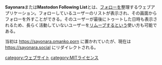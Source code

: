 {{Infobox software
| Name                = Sayonara
<!-- | Image               = [[ファイル:Amaroq.jpg|120px|Amaroq]] -->
| Developer           = [[山岸和利]]
| SourceCode          = https://github.com/ykzts/mastodon-following-list
| Platform            = ウェブ
| ProgrammingLanguage = JavaScript
<!-- | Launch              = 2017年3月17日 -->
<!-- | Kifu                = [https://paypal.me/floofdog PayPal] -->
| License             = [[MITライセンス]]
| Web                 = https://sayonara.social
<!-- | Download            = [https://itunes.apple.com/us/app/amaroq-for-mastodon/id1214116200 AppStore] -->
}}'''Sayonara'''または'''Mastodon Following List'''とは、[[フォロー]]を整理するウェブアプリケーション。フォローしているユーザーのリストが表示され、その画面からフォローを外すことができる。そのユーザーが最後にトゥートした日時も表示されるため、長らく活動していないユーザーを[[リムーブ]]するという使い方も可能である。

当初は https://sayonara.omanko.porn に置かれていたが、現在は https://sayonara.social にリダイレクトされる。

[[category:ウェブサイト]]
[[category:MITライセンス]]
{{DEFAULTSORT:sayonara}}
